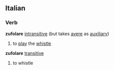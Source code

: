 ==Italian==
===Verb===
'''zufolare''' [[intransitive]] (but takes [[avere]] as [[auxiliary]])
# to [[play]] the [[whistle]]
'''zufolare''' [[transitive]]
# to whistle
{{it-conj-are|zufol|Avere}}